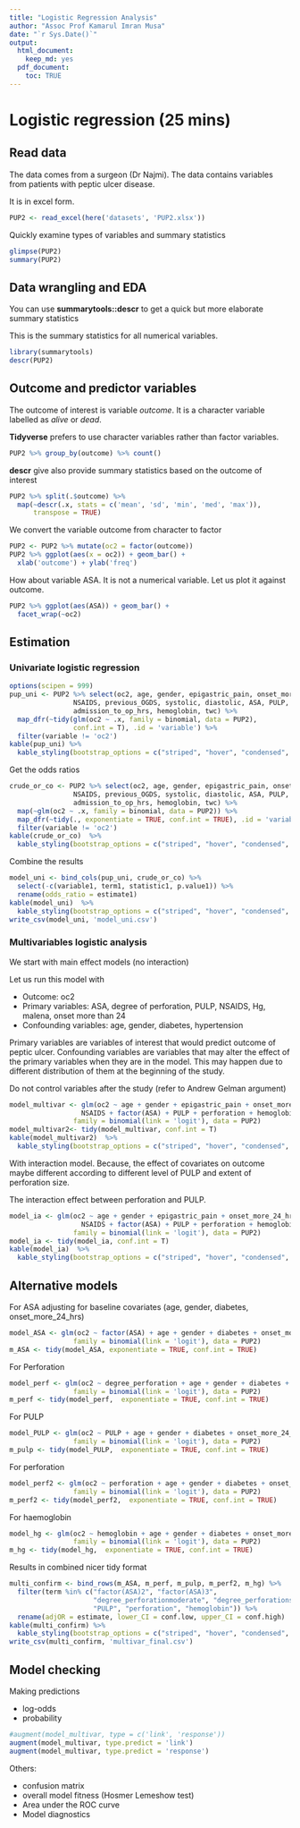 ```yaml
---
title: "Logistic Regression Analysis"
author: "Assoc Prof Kamarul Imran Musa"
date: "`r Sys.Date()`"
output:
  html_document:
    keep_md: yes
  pdf_document: 
    toc: TRUE
---
```



\newpage

# Logistic regression (25 mins)

## Read data

The data comes from a surgeon (Dr Najmi). The data contains variables from patients with peptic ulcer disease. 

It is in excel form. 

```r
PUP2 <- read_excel(here('datasets', 'PUP2.xlsx'))
```

Quickly examine types of variables and summary statistics

```r
glimpse(PUP2)
summary(PUP2)
```

## Data wrangling and EDA

You can use **summarytools::descr** to get a quick but more elaborate summary statistics

This is the summary statistics for all numerical variables. 

```r
library(summarytools)
descr(PUP2)
```

## Outcome and predictor variables

The outcome of interest is variable *outcome*. It is a character variable labelled as *alive* or *dead*. 

**Tidyverse** prefers to use character variables rather than factor variables. 

```r
PUP2 %>% group_by(outcome) %>% count()
```

**descr** give also provide summary statistics based on the outcome of interest

```r
PUP2 %>% split(.$outcome) %>% 
  map(~descr(.x, stats = c('mean', 'sd', 'min', 'med', 'max')),
      transpose = TRUE)
```


We convert the variable outcome from character to factor

```r
PUP2 <- PUP2 %>% mutate(oc2 = factor(outcome))
PUP2 %>% ggplot(aes(x = oc2)) + geom_bar() + 
  xlab('outcome') + ylab('freq')
```

How about variable ASA. It is not a numerical variable. Let us plot it against outcome. 

```r
PUP2 %>% ggplot(aes(ASA)) + geom_bar() +
  facet_wrap(~oc2)
```


## Estimation

### Univariate logistic regression

```r
options(scipen = 999)
pup_uni <- PUP2 %>% select(oc2, age, gender, epigastric_pain, onset_more_24_hrs, diabetes, 
                NSAIDS, previous_OGDS, systolic, diastolic, ASA, PULP, perforation,
                admission_to_op_hrs, hemoglobin, twc) %>% 
  map_dfr(~tidy(glm(oc2 ~ .x, family = binomial, data = PUP2), 
                conf.int = T), .id = 'variable') %>%
  filter(variable != 'oc2')
kable(pup_uni) %>% 
  kable_styling(bootstrap_options = c("striped", "hover", "condensed", "responsive"))
```

Get the odds ratios

```r
crude_or_co <- PUP2 %>% select(oc2, age, gender, epigastric_pain, onset_more_24_hrs, diabetes, 
                NSAIDS, previous_OGDS, systolic, diastolic, ASA, PULP, perforation,
                admission_to_op_hrs, hemoglobin, twc) %>%
  map(~glm(oc2 ~ .x, family = binomial, data = PUP2)) %>%
  map_dfr(~tidy(., exponentiate = TRUE, conf.int = TRUE), .id = 'variable') %>%
  filter(variable != 'oc2')
kable(crude_or_co)  %>% 
  kable_styling(bootstrap_options = c("striped", "hover", "condensed", "responsive"))
```

Combine the results

```r
model_uni <- bind_cols(pup_uni, crude_or_co) %>% 
  select(-c(variable1, term1, statistic1, p.value1)) %>%
  rename(odds_ratio = estimate1)
kable(model_uni)  %>% 
  kable_styling(bootstrap_options = c("striped", "hover", "condensed", "responsive"))
write_csv(model_uni, 'model_uni.csv')
```

### Multivariables logistic analysis

We start with main effect models (no interaction)

Let us run this model with

- Outcome: oc2
- Primary variables: ASA, degree of perforation, PULP, NSAIDS, Hg, malena, onset more than 24 
- Confounding variables: age, gender, diabetes, hypertension

Primary variables are variables of interest that would predict outcome of peptic ulcer. Confounding variables are variables that may alter the effect of the primary variables when they are in the model. This may happen due to different distribution of them at the beginning of the study.

Do not control variables after the study (refer to Andrew Gelman argument)

```r
model_multivar <- glm(oc2 ~ age + gender + epigastric_pain + onset_more_24_hrs + diabetes + 
                  NSAIDS + factor(ASA) + PULP + perforation + hemoglobin, 
                family = binomial(link = 'logit'), data = PUP2)
model_multivar2<- tidy(model_multivar, conf.int = T)
kable(model_multivar2)  %>% 
  kable_styling(bootstrap_options = c("striped", "hover", "condensed", "responsive"))
```

With interaction model. Because, the effect of covariates on outcome maybe different according to different level of PULP and extent of perforation size. 

The interaction effect between perforation and PULP. 

```r
model_ia <- glm(oc2 ~ age + gender + epigastric_pain + onset_more_24_hrs + diabetes + 
                  NSAIDS + factor(ASA) + PULP + perforation + hemoglobin + perforation:PULP,
                family = binomial(link = 'logit'), data = PUP2)
model_ia <- tidy(model_ia, conf.int = T)
kable(model_ia)  %>% 
  kable_styling(bootstrap_options = c("striped", "hover", "condensed", "responsive"))
```

## Alternative models

For ASA adjusting for baseline covariates (age, gender, diabetes, onset_more_24_hrs)

```r
model_ASA <- glm(oc2 ~ factor(ASA) + age + gender + diabetes + onset_more_24_hrs, 
                family = binomial(link = 'logit'), data = PUP2)
m_ASA <- tidy(model_ASA, exponentiate = TRUE, conf.int = TRUE)
```

For Perforation

```r
model_perf <- glm(oc2 ~ degree_perforation + age + gender + diabetes + onset_more_24_hrs,
                family = binomial(link = 'logit'), data = PUP2)
m_perf <- tidy(model_perf,  exponentiate = TRUE, conf.int = TRUE)
```

For PULP

```r
model_PULP <- glm(oc2 ~ PULP + age + gender + diabetes + onset_more_24_hrs, 
                family = binomial(link = 'logit'), data = PUP2)
m_pulp <- tidy(model_PULP,  exponentiate = TRUE, conf.int = TRUE)

```

For perforation

```r
model_perf2 <- glm(oc2 ~ perforation + age + gender + diabetes + onset_more_24_hrs, 
                family = binomial(link = 'logit'), data = PUP2)
m_perf2 <- tidy(model_perf2,  exponentiate = TRUE, conf.int = TRUE)
```


For haemoglobin

```r
model_hg <- glm(oc2 ~ hemoglobin + age + gender + diabetes + onset_more_24_hrs, 
                family = binomial(link = 'logit'), data = PUP2)
m_hg <- tidy(model_hg,  exponentiate = TRUE, conf.int = TRUE)
``` 


Results in combined nicer tidy format

```r
multi_confirm <- bind_rows(m_ASA, m_perf, m_pulp, m_perf2, m_hg) %>% 
  filter(term %in% c("factor(ASA)2", "factor(ASA)3", 
                     "degree_perforationmoderate", "degree_perforationsmall",
                     "PULP", "perforation", "hemoglobin")) %>%
  rename(adjOR = estimate, lower_CI = conf.low, upper_CI = conf.high)
kable(multi_confirm) %>% 
  kable_styling(bootstrap_options = c("striped", "hover", "condensed", "responsive")) 
write_csv(multi_confirm, 'multivar_final.csv')
```

## Model checking

Making predictions

- log-odds
- probability

```r
#augment(model_multivar, type = c('link', 'response'))
augment(model_multivar, type.predict = 'link')
augment(model_multivar, type.predict = 'response')
```

Others:

- confusion matrix
- overall model fitness (Hosmer Lemeshow test)
- Area under the ROC curve
- Model diagnostics
